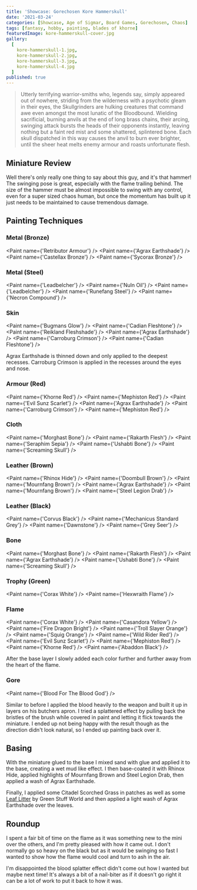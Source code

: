 ```yaml
---
title: 'Showcase: Gorechosen Kore Hammerskull'
date: '2021-03-24'
categories: [Showcase, Age of Sigmar, Board Games, Gorechosen, Chaos]
tags: [fantasy, hobby, painting, blades of khorne]
featuredImage: kore-hammerskull-cover.jpg
gallery:
  [
    kore-hammerskull-1.jpg,
    kore-hammerskull-2.jpg,
    kore-hammerskull-3.jpg,
    kore-hammerskull-4.jpg
  ]
published: true
---
```


> Utterly terrifying warrior-smiths who, legends say, simply appeared out of nowhere, striding from the wilderness
> with a psychotic gleam in their eyes, the Skullgrinders are hulking creatures that command awe even amongst the
> most lunatic of the Bloodbound. Wielding sacrificial, burning anvils at the end of long brass chains, their arcing,
> swinging attack bursts the heads of their opponents instantly, leaving nothing but a faint red mist and some
> shattered, splintered bone. Each skull dispatched in this way causes the anvil to burn ever brighter, until
> the sheer heat melts enemy armour and roasts unfortunate flesh.

## Miniature Review

Well there's only really one thing to say about this guy, and it's that hammer! The swinging pose is great, especially
with the flame trailing behind. The size of the hammer must be almost impossible to swing with any control, even for a
super sized chaos human, but once the momentum has built up it just needs to be maintained to cause tremendous damage.

## Painting Techniques

### Metal (Bronze)
<Paint name={'Retributor Armour'} />
<Paint name={'Agrax Earthshade'} />
<Paint name={'Castellax Bronze'} />
<Paint name={'Sycorax Bronze'} />

### Metal (Steel)
<Paint name={'Leadbelcher'} />
<Paint name={'Nuln Oil'} />
<Paint name={'Leadbelcher'} />
<Paint name={'Runefang Steel'} />
<Paint name={'Necron Compound'} />

### Skin
<Paint name={'Bugmans Glow'} />
<Paint name={'Cadian Fleshtone'} />
<Paint name={'Reikland Fleshshade'} />
<Paint name={'Agrax Earthshade'} />
<Paint name={'Carroburg Crimson'} />
<Paint name={'Cadian Fleshtone'} />

Agrax Earthshade is thinned down and only applied to the deepest recesses.
Carroburg Crimson is applied in the recesses around the eyes and nose.

### Armour (Red)
<Paint name={'Khorne Red'} />
<Paint name={'Mephiston Red'} />
<Paint name={'Evil Sunz Scarlet'} />
<Paint name={'Agrax Earthshade'} />
<Paint name={'Carroburg Crimson'} />
<Paint name={'Mephiston Red'} />

### Cloth
<Paint name={'Morghast Bone'} />
<Paint name={'Rakarth Flesh'} />
<Paint name={'Seraphim Sepia'} />
<Paint name={'Ushabti Bone'} />
<Paint name={'Screaming Skull'} />

### Leather (Brown)
<Paint name={'Rhinox Hide'} />
<Paint name={'Doombull Brown'} />
<Paint name={'Mournfang Brown'} />
<Paint name={'Agrax Earthshade'} />
<Paint name={'Mournfang Brown'} />
<Paint name={'Steel Legion Drab'} />

### Leather (Black)
<Paint name={'Corvus Black'} />
<Paint name={'Mechanicus Standard Grey'} />
<Paint name={'Dawnstone'} />
<Paint name={'Grey Seer'} />

### Bone
<Paint name={'Morghast Bone'} />
<Paint name={'Rakarth Flesh'} />
<Paint name={'Agrax Earthshade'} />
<Paint name={'Ushabti Bone'} />
<Paint name={'Screaming Skull'} />

### Trophy (Green)
<Paint name={'Corax White'} />
<Paint name={'Hexwraith Flame'} />

### Flame
<Paint name={'Corax White'} />
<Paint name={'Casandora Yellow'} />
<Paint name={'Fire Dragon Bright'} />
<Paint name={'Troll Slayer Orange'} />
<Paint name={'Squig Orange'} />
<Paint name={'Wild Rider Red'} />
<Paint name={'Evil Sunz Scarlet'} />
<Paint name={'Mephiston Red'} />
<Paint name={'Khorne Red'} />
<Paint name={'Abaddon Black'} />

After the base layer I slowly added each color further and further away from the heart of the flame.

### Gore
<Paint name={'Blood For The Blood God'} />

Similar to before I applied the blood heavily to the weapon and built it up in layers on his butchers apron. I tried
a splattered effect by pulling back the bristles of the brush while covered in paint and letting it flick towards the
miniature. I ended up not being happy with the result though as the direction didn't look natural, so I ended up
painting back over it.

## Basing

With the miniature glued to the base I mixed sand with glue and applied it to the base, creating a wet mud like effect.
I then base-coated it with Rhinox Hide, applied highlights of Mournfang Brown and Steel Legion Drab, then applied a wash
of Agrax Earthshade.

Finally, I applied some Citadel Scorched Grass in patches as well as some
[Leaf Litter](http://www.greenstuffworld.com/en/model-leaves/277-leaf-scatter-litter-natural-leaves.html)
by Green Stuff World and then applied a light wash of Agrax Earthshade over the leaves.

## Roundup

I spent a fair bit of time on the flame as it was something new to the mini over the others, and I'm pretty pleased with
how it came out. I don't normally go so heavy on the black but as it would be swinging so fast I wanted to show how the
flame would cool and turn to ash in the air.

I'm disappointed the blood splatter effect didn't come out how I wanted but maybe next time! It's always a bit of a
nail-biter as if it doesn't go right it can be a lot of work to put it back to how it was.